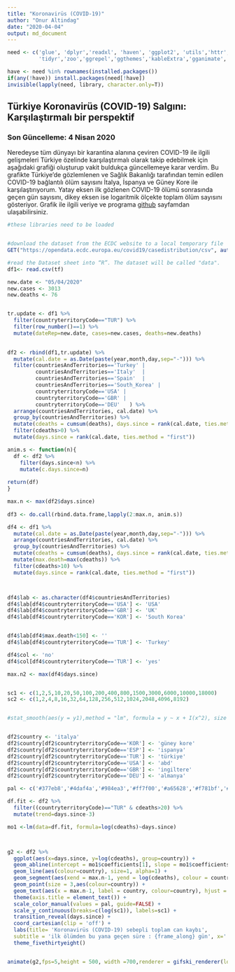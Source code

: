 ```yaml
---
title: "Koronavirüs (COVID-19)"
author: "Onur Altindag"
date: "2020-04-04"
output: md_document
---
```


```r
need <- c('glue', 'dplyr','readxl', 'haven', 'ggplot2', 'utils','httr', 'viridis', 'ggsci',
          'tidyr','zoo','ggrepel','ggthemes','kableExtra','gganimate','ftplottools')

have <- need %in% rownames(installed.packages()) 
if(any(!have)) install.packages(need[!have]) 
invisible(lapply(need, library, character.only=T)) 
```

## Türkiye Koronavirüs (COVID-19) Salgını: Karşılaştırmalı bir perspektif

### Son Güncelleme: 4 Nisan 2020 

Neredeyse tüm dünyayı bir karantina alanına çeviren COVID-19 ile ilgili gelişmeleri Türkiye özelinde  karşılaştırmalı olarak takip edebilmek için aşağıdaki grafiği oluşturup vakit buldukça güncellemeye karar verdim. Bu grafikte Türkiye'de gözlemlenen ve Sağlık Bakanlığı tarafından temin edilen COVID-19 bağlantılı ölüm sayısını İtalya, İspanya ve Güney Kore ile karşılaştırıyorum.  Yatay eksen ilk gözlenen COVID-19 ölümü sonrasında geçen gün sayısını, dikey eksen ise logaritmik ölçekte toplam ölüm sayısını gösteriyor. Grafik ile ilgili veriye ve programa [github](https://github.com/ronuraltindag/personalweb/tree/master/content/posts) sayfamdan ulaşabilirsiniz.      



```r

#these libraries need to be loaded


#download the dataset from the ECDC website to a local temporary file
GET("https://opendata.ecdc.europa.eu/covid19/casedistribution/csv", authenticate(":", ":", type="ntlm"), write_disk(tf <- tempfile(fileext = ".csv")))

#read the Dataset sheet into “R”. The dataset will be called "data".
df1<- read.csv(tf)

new.date <- "05/04/2020"
new.cases <- 3013 
new.deaths <- 76


tr.update <- df1 %>%
  filter(countryterritoryCode=="TUR") %>%
  filter(row_number()==1) %>%
  mutate(dateRep=new.date, cases=new.cases, deaths=new.deaths) 
  

df2 <- rbind(df1,tr.update) %>%
  mutate(cal.date = as.Date(paste(year,month,day,sep="-"))) %>%
  filter(countriesAndTerritories=='Turkey' | 
         countriesAndTerritories=='Italy'  | 
         countriesAndTerritories=='Spain'  |
         countriesAndTerritories=='South_Korea' | 
         countryterritoryCode=='USA' | 
         countryterritoryCode=='GBR' | 
         countryterritoryCode=='DEU'   ) %>%
  arrange(countriesAndTerritories, cal.date) %>%
  group_by(countriesAndTerritories) %>%
  mutate(cdeaths = cumsum(deaths), days.since = rank(cal.date, ties.method = "first")) %>%
  filter(cdeaths>0) %>%
  mutate(days.since = rank(cal.date, ties.method = "first")) 

anim.s <- function(n){
  df <- df2 %>%
    filter(days.since<n) %>%
    mutate(c.days.since=n)
  
return(df)    
} 

max.n <- max(df2$days.since)
  
df3 <- do.call(rbind.data.frame,lapply(2:max.n, anim.s)) 

df4 <- df1 %>%
  mutate(cal.date = as.Date(paste(year,month,day,sep="-"))) %>%
  arrange(countriesAndTerritories, cal.date) %>%
  group_by(countriesAndTerritories) %>%
  mutate(cdeaths = cumsum(deaths), days.since = rank(cal.date, ties.method = "first")) %>%
  mutate(max.death=max(cdeaths)) %>%
  filter(cdeaths>10) %>%
  mutate(days.since = rank(cal.date, ties.method = "first")) 



df4$lab <- as.character(df4$countriesAndTerritories)
df4$lab[df4$countryterritoryCode=='USA'] <- 'USA'
df4$lab[df4$countryterritoryCode=='GBR'] <- 'UK'
df4$lab[df4$countryterritoryCode=='KOR'] <- 'South Korea'


df4$lab[df4$max.death<150] <- ''
df4$lab[df4$countryterritoryCode=='TUR'] <- 'Turkey'

df4$col <- 'no'
df4$col[df4$countryterritoryCode=='TUR'] <- 'yes'

max.n2 <- max(df4$days.since)



```

```r





sc1 <- c(1,2,5,10,20,50,100,200,400,800,1500,3000,6000,10000,18000)
sc2 <- c(1,2,4,8,16,32,64,128,256,512,1024,2048,4096,8192)


#stat_smooth(aes(y = y1),method = "lm", formula = y ~ x + I(x^2), size = 1)


df2$country <- 'italya'
df2$country[df2$countryterritoryCode=='KOR'] <- 'güney kore'
df2$country[df2$countryterritoryCode=='ESP'] <- 'ispanya'
df2$country[df2$countryterritoryCode=='TUR'] <- 'türkiye'
df2$country[df2$countryterritoryCode=='USA'] <- 'abd'
df2$country[df2$countryterritoryCode=='GBR'] <- 'ingiltere'
df2$country[df2$countryterritoryCode=='DEU'] <- 'almanya'

pal <- c('#377eb8','#4daf4a','#984ea3','#ff7f00','#a65628','#f781bf','#e41a1c')

df.fit <- df2 %>%
  filter((countryterritoryCode)=="TUR" & cdeaths>20) %>%
  mutate(trend=days.since-3)

mo1 <-lm(data=df.fit, formula=log(cdeaths)~days.since)



g2 <- df2 %>% 
  ggplot(aes(x=days.since, y=log(cdeaths), group=country)) + 
  geom_abline(intercept = mo1$coefficients[1], slope = mo1$coefficients[2], colour='grey', linetype=2, size=2) +
  geom_line(aes(colour=country), size=1, alpha=1) + 
  geom_segment(aes(xend = max.n-1, yend = log(cdeaths), colour = country), linetype = 2) + 
  geom_point(size = 3,aes(colour=country)) + 
  geom_text(aes(x = max.n-1, label = country, colour=country), hjust = 0) + 
  theme(axis.title = element_text()) + 
  scale_color_manual(values = pal, guide=FALSE) +
  scale_y_continuous(breaks=c(log(sc1)), labels=sc1) +
  transition_reveal(days.since) + 
  coord_cartesian(clip = 'off') +
  labs(title= 'Koronavirüs (COVID-19) sebepli toplam can kaybı', 
  subtitle = 'ilk ölümden bu yana geçen süre : {frame_along} gün', x='',y='') +
  theme_fivethirtyeight() 


animate(g2,fps=5,height = 500, width =700,renderer = gifski_renderer(loop = F))







  



```
